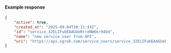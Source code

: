 #### Example response

```json
{
	"active": true,
	"created_at": "2025-09-04T10:11:43Z",
	"id": "service_32ELIFubEAAGUeRtreNW6kr94Od",
	"name": "new service user from API",
	"uri": "https://api.ngrok.com/service_users/service_32ELIFubEAAGUeRtreNW6kr94Od"
}
```
